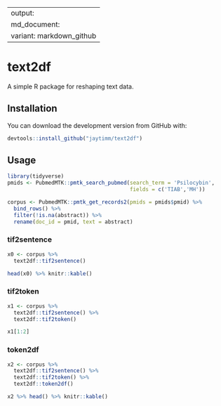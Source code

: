 
---
output:
  md_document:
    variant: markdown_github
---

# text2df 

A simple R package for reshaping text data.


## Installation

You can download the development version from GitHub with:

```r
devtools::install_github("jaytimm/text2df")
```


## Usage

```r
library(tidyverse)
pmids <- PubmedMTK::pmtk_search_pubmed(search_term = 'Psilocybin', 
                                       fields = c('TIAB','MH'))

corpus <- PubmedMTK::pmtk_get_records2(pmids = pmids$pmid) %>%
  bind_rows() %>%
  filter(!is.na(abstract)) %>%
  rename(doc_id = pmid, text = abstract)
```


### tif2sentence

```r
x0 <- corpus %>% 
  text2df::tif2sentence()

head(x0) %>% knitr::kable()
```



### tif2token

```r
x1 <- corpus %>% 
  text2df::tif2sentence() %>%
  text2df::tif2token()

x1[1:2]
```


### token2df

```r
x2 <- corpus %>% 
  text2df::tif2sentence() %>%
  text2df::tif2token() %>%
  text2df::token2df()

x2 %>% head() %>% knitr::kable()
```

